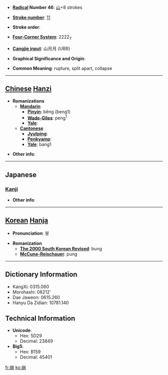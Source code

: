 * '''[[Wiktionary:Chinese radical index| Radical]] Number 46''': [[Wiktionary:Chinese radical index 山|山]]+8 strokes

* '''[[Wiktionary:Chinese total strokes index|Stroke number]]''': [[Wiktionary:Chinese total strokes index 11|11]]

* '''Stroke order''': 

* '''[[Wiktionary:Chinese four corner index|Four-Corner System]]''': 2222<sub>7</sub>

* '''[[Wiktionary:Chinese Cangjie index|Cangjie input]]''': 山月月 (UBB)

* '''Graphical Significance and Origin''': 

* '''Common Meaning''': rupture, split apart, collapse

----

== [[Chinese]] [[Hanzi]] ==

* '''Romanizations'''
** '''[[Mandarin]]'''
*** '''[[Pinyin]]''': bēng (beng1)
*** '''[[Wade-Giles]]''': peng<sup>1</sup>
*** '''[[Yale]]''': 
** '''[[Cantonese]]'''
*** '''[[Jyutping]]''':
*** '''[[Penkyamp]]''': 
*** '''[[Yale]]''': bang1

* '''Other info''': 

----

==Japanese==
===[[Kanji]]===
{{kanji|on readings=[[ほう]] (hō)
|kun readings=[[くずれる]] (kuzureru), [[くずす]] (kuzusu)
}}

* '''Other info''':  

----

== [[Korean]] [[Hanja]] ==

* '''Pronunciation''': 붕

* '''Romanization'''
** '''[[The 2000 South Korean Revised Romanization|The 2000 South Korean Revised]]''': bung
** '''[[McCune-Reischauer]]''': pung

----

== Dictionary Information ==

* KangXi: 0315.060
* Morohashi: 08212'
* Dae Jaweon: 0615.260
* Hanyu Da Zidian: 10781.140

== Technical Information ==

* '''Unicode''':
** Hex: 5D29
** Decimal: 23849
* '''Big5''':
** Hex: B159
** Decimal: 45401

[[fr:崩]]
[[ko:崩]]